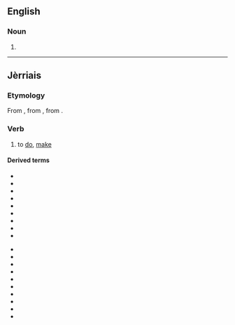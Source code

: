 ==English==

===Noun===
{{en-noun}}

# {{obsolete spelling of|faith}}

----

==Jèrriais==

===Etymology===
From {{etyl|fro|roa-jer}} {{term|faire|lang=fro}}, from {{etyl|la|roa-jer}} {{term|facio|faciō, facere|lang=la}}, from {{etyl|ine-pro|roa-jer}} {{recons|dʰeh₁-||to put, place, set|lang=ine-pro}}.

===Verb===
{{head|roa-jer|verb|gerund|faîs'sie}}

# to [[do]], [[make]]

====Derived terms====
{{der-top}}
* {{l|roa-jer|faithe cap pouor|gloss=to steer, steer out to sea}}
* {{l|roa-jer|faithe crédit|gloss=to give credit}}
* {{l|roa-jer|faithe dêdée|gloss=to wave bye-bye}}
* {{l|roa-jer|faithe des ilyies|gloss=to give someone the eye}}
* {{l|roa-jer|faithe eune montangne dé beurre|gloss=to do something half-baked; to construct a house of cards}}
* {{l|roa-jer|faithe jojo|gloss=to play giddy-up}}
* {{l|roa-jer|faithe la carre|gloss=to court}}
* {{l|roa-jer|faithe la fraude|gloss=to smuggle}}
* {{l|roa-jer|faithe la pânniole|gloss=to be out of sorts}}
{{der-mid}}
* {{l|roa-jer|faithe la reine|gloss=to put on airs}}
* {{l|roa-jer|faithe la tcheue|gloss=to queue}}
* {{l|roa-jer|faithe lé beurre|gloss=to make butter}}
* {{l|roa-jer|faithe les cartes|gloss=to shuffle}}
* {{l|roa-jer|faithe un bord|gloss=to make a tack, a run}}
* {{l|roa-jer|faithe un clyîn|gloss=to give a wink}}
* {{l|roa-jer|faithe un discours|gloss=to make a speech}}
* {{l|roa-jer|faithe un faux sîngne|gloss=to forge a signature}}
* {{l|roa-jer|faithe un noeud|gloss=to tie a knot}}
* {{l|roa-jer|faithe v'nîn lé docteu|gloss=to send for the doctor}}
{{der-bottom}}